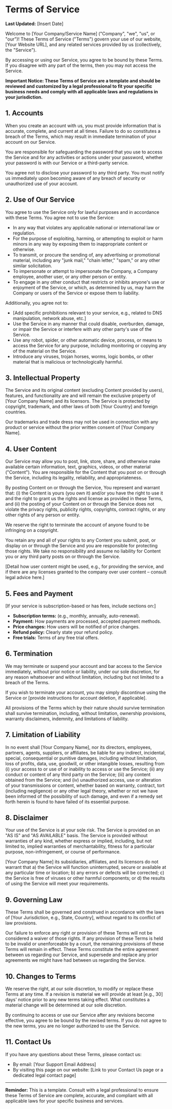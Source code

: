 # Terms of Service

**Last Updated:** [Insert Date]

Welcome to [Your Company/Service Name] ("Company", "we", "us", or "our")! These Terms of Service ("Terms") govern your use of our website, [Your Website URL], and any related services provided by us (collectively, the "Service").

By accessing or using our Service, you agree to be bound by these Terms. If you disagree with any part of the terms, then you may not access the Service.

**Important Notice: These Terms of Service are a template and should be reviewed and customized by a legal professional to fit your specific business needs and comply with all applicable laws and regulations in your jurisdiction.**

## 1. Accounts

When you create an account with us, you must provide information that is accurate, complete, and current at all times. Failure to do so constitutes a breach of the Terms, which may result in immediate termination of your account on our Service.

You are responsible for safeguarding the password that you use to access the Service and for any activities or actions under your password, whether your password is with our Service or a third-party service.

You agree not to disclose your password to any third party. You must notify us immediately upon becoming aware of any breach of security or unauthorized use of your account.

## 2. Use of Our Service

You agree to use the Service only for lawful purposes and in accordance with these Terms. You agree not to use the Service:

*   In any way that violates any applicable national or international law or regulation.
*   For the purpose of exploiting, harming, or attempting to exploit or harm minors in any way by exposing them to inappropriate content or otherwise.
*   To transmit, or procure the sending of, any advertising or promotional material, including any "junk mail," "chain letter," "spam," or any other similar solicitation.
*   To impersonate or attempt to impersonate the Company, a Company employee, another user, or any other person or entity.
*   To engage in any other conduct that restricts or inhibits anyone's use or enjoyment of the Service, or which, as determined by us, may harm the Company or users of the Service or expose them to liability.

Additionally, you agree not to:
*   [Add specific prohibitions relevant to your service, e.g., related to DNS manipulation, network abuse, etc.]
*   Use the Service in any manner that could disable, overburden, damage, or impair the Service or interfere with any other party's use of the Service.
*   Use any robot, spider, or other automatic device, process, or means to access the Service for any purpose, including monitoring or copying any of the material on the Service.
*   Introduce any viruses, trojan horses, worms, logic bombs, or other material that is malicious or technologically harmful.

## 3. Intellectual Property

The Service and its original content (excluding Content provided by users), features, and functionality are and will remain the exclusive property of [Your Company Name] and its licensors. The Service is protected by copyright, trademark, and other laws of both [Your Country] and foreign countries.

Our trademarks and trade dress may not be used in connection with any product or service without the prior written consent of [Your Company Name].

## 4. User Content

Our Service may allow you to post, link, store, share, and otherwise make available certain information, text, graphics, videos, or other material ("Content"). You are responsible for the Content that you post on or through the Service, including its legality, reliability, and appropriateness.

By posting Content on or through the Service, You represent and warrant that: (i) the Content is yours (you own it) and/or you have the right to use it and the right to grant us the rights and license as provided in these Terms, and (ii) the posting of your Content on or through the Service does not violate the privacy rights, publicity rights, copyrights, contract rights, or any other rights of any person or entity.

We reserve the right to terminate the account of anyone found to be infringing on a copyright.

You retain any and all of your rights to any Content you submit, post, or display on or through the Service and you are responsible for protecting those rights. We take no responsibility and assume no liability for Content you or any third party posts on or through the Service.

[Detail how user content might be used, e.g., for providing the service, and if there are any licenses granted to the company over user content – consult legal advice here.]

## 5. Fees and Payment

[If your service is subscription-based or has fees, include sections on:]
*   **Subscription terms:** (e.g., monthly, annually, auto-renewal).
*   **Payment:** How payments are processed, accepted payment methods.
*   **Price changes:** How users will be notified of price changes.
*   **Refund policy:** Clearly state your refund policy.
*   **Free trials:** Terms of any free trial offers.

## 6. Termination

We may terminate or suspend your account and bar access to the Service immediately, without prior notice or liability, under our sole discretion, for any reason whatsoever and without limitation, including but not limited to a breach of the Terms.

If you wish to terminate your account, you may simply discontinue using the Service or [provide instructions for account deletion, if applicable].

All provisions of the Terms which by their nature should survive termination shall survive termination, including, without limitation, ownership provisions, warranty disclaimers, indemnity, and limitations of liability.

## 7. Limitation of Liability

In no event shall [Your Company Name], nor its directors, employees, partners, agents, suppliers, or affiliates, be liable for any indirect, incidental, special, consequential or punitive damages, including without limitation, loss of profits, data, use, goodwill, or other intangible losses, resulting from (i) your access to or use of or inability to access or use the Service; (ii) any conduct or content of any third party on the Service; (iii) any content obtained from the Service; and (iv) unauthorized access, use or alteration of your transmissions or content, whether based on warranty, contract, tort (including negligence) or any other legal theory, whether or not we have been informed of the possibility of such damage, and even if a remedy set forth herein is found to have failed of its essential purpose.

## 8. Disclaimer

Your use of the Service is at your sole risk. The Service is provided on an "AS IS" and "AS AVAILABLE" basis. The Service is provided without warranties of any kind, whether express or implied, including, but not limited to, implied warranties of merchantability, fitness for a particular purpose, non-infringement, or course of performance.

[Your Company Name] its subsidiaries, affiliates, and its licensors do not warrant that a) the Service will function uninterrupted, secure or available at any particular time or location; b) any errors or defects will be corrected; c) the Service is free of viruses or other harmful components; or d) the results of using the Service will meet your requirements.

## 9. Governing Law

These Terms shall be governed and construed in accordance with the laws of [Your Jurisdiction, e.g., State, Country], without regard to its conflict of law provisions.

Our failure to enforce any right or provision of these Terms will not be considered a waiver of those rights. If any provision of these Terms is held to be invalid or unenforceable by a court, the remaining provisions of these Terms will remain in effect. These Terms constitute the entire agreement between us regarding our Service, and supersede and replace any prior agreements we might have had between us regarding the Service.

## 10. Changes to Terms

We reserve the right, at our sole discretion, to modify or replace these Terms at any time. If a revision is material we will provide at least [e.g., 30] days' notice prior to any new terms taking effect. What constitutes a material change will be determined at our sole discretion.

By continuing to access or use our Service after any revisions become effective, you agree to be bound by the revised terms. If you do not agree to the new terms, you are no longer authorized to use the Service.

## 11. Contact Us

If you have any questions about these Terms, please contact us:
*   By email: [Your Support Email Address]
*   By visiting this page on our website: [Link to your Contact Us page or a dedicated legal contact page]

---

**Reminder:** This is a template. Consult with a legal professional to ensure these Terms of Service are complete, accurate, and compliant with all applicable laws for your specific business and services. 